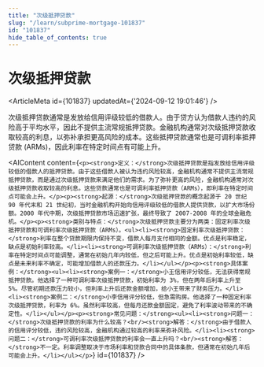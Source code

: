 ```yaml
---
title: "次级抵押贷款"
slug: "/learn/subprime-mortgage-101837"
id: "101837"
hide_table_of_contents: true
---
```



# 次级抵押贷款

<ArticleMeta id={101837} updatedAt={'2024-09-12 19:01:46'} />
<div className='border-solid border-b border-t-0 my-4 border-[var(--ifm-color-gray-300)]' />

次级抵押贷款通常是发放给信用评级较低的借款人。由于贷方认为借款人违约的风险高于平均水平，因此不提供主流常规抵押贷款。金融机构通常对次级抵押贷款收取较高的利息，以弥补承担更高风险的成本。这些抵押贷款通常也是可调利率抵押贷款 (ARMs)，因此利率在特定时间点有可能上升。

<AIContent content={`<p><strong>定义：</strong>次级抵押贷款是指发放给信用评级较低的借款人的抵押贷款。由于这些借款人被认为违约风险较高，金融机构通常不提供主流常规抵押贷款，而是通过次级抵押贷款来满足他们的需求。为了弥补更高的风险，金融机构通常对次级抵押贷款收取较高的利息。这些贷款通常也是可调利率抵押贷款（ARMs），即利率在特定时间点可能会上升。</p><p><strong>起源：</strong>次级抵押贷款的概念起源于 20 世纪 90 年代末和 21 世纪初，当时金融机构开始向信用评级较低的借款人提供贷款，以扩大市场份额。2000 年代中期，次级抵押贷款市场迅速扩张，最终导致了 2007-2008 年的全球金融危机。</p><p><strong>类别与特点：</strong>次级抵押贷款主要分为两类：固定利率次级抵押贷款和可调利率次级抵押贷款（ARMs）。<ul><li><strong>固定利率次级抵押贷款：</strong>利率在整个贷款期限内保持不变，借款人每月支付相同的金额。优点是利率稳定，缺点是初始利率较高。</li><li><strong>可调利率次级抵押贷款（ARMs）：</strong>利率在特定时间点可能调整，通常在初始几年内较低，但之后可能上升。优点是初始利率较低，缺点是未来利率不确定，可能增加借款人的还款压力。</li></ul></p><p><strong>具体案例：</strong><ul><li><strong>案例一：</strong>小王信用评分较低，无法获得常规抵押贷款。他选择了一种可调利率次级抵押贷款，初始利率为 3%，但在两年后利率上升至 5%。尽管初期还款压力较小，但利率上升后还款金额增加，给小王带来了财务压力。</li><li><strong>案例二：</strong>小李信用评分较低，但急需购房。他选择了一种固定利率次级抵押贷款，利率为 6%。虽然利率较高，但每月还款金额固定，避免了利率波动带来的不确定性。</li></ul></p><p><strong>常见问题：</strong><ul><li><strong>问题一：</strong>次级抵押贷款的利率为什么较高？<br/><strong>解答：</strong>由于借款人的信用评分较低，违约风险较高，金融机构通过较高的利率来弥补风险。</li><li><strong>问题二：</strong>可调利率次级抵押贷款的利率会一直上升吗？<br/><strong>解答：</strong>不一定。利率调整取决于市场利率和贷款合同中的具体条款，但通常在初始几年后可能会上升。</li></ul></p>`} id={101837} />
